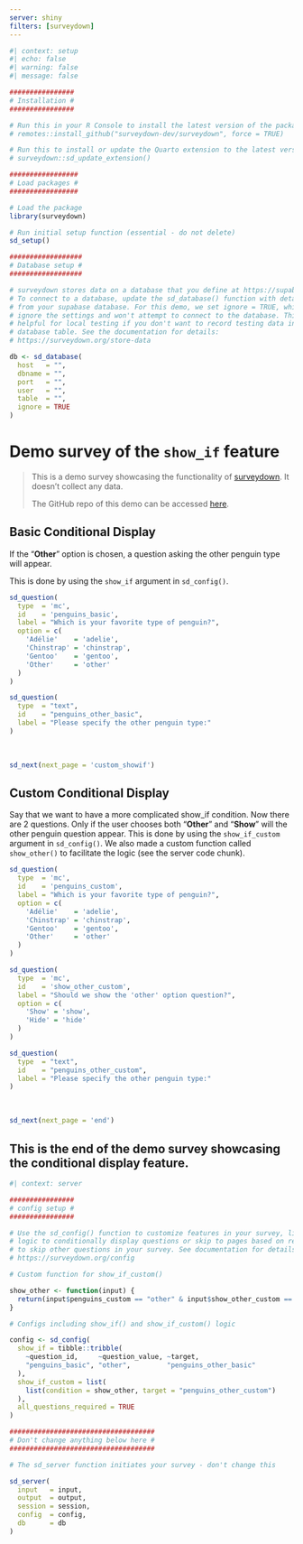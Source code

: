 ```yaml
---
server: shiny
filters: [surveydown]
---
```


```r
#| context: setup
#| echo: false
#| warning: false
#| message: false

################
# Installation #
################

# Run this in your R Console to install the latest version of the package:
# remotes::install_github("surveydown-dev/surveydown", force = TRUE)

# Run this to install or update the Quarto extension to the latest version:
# surveydown::sd_update_extension()

#################
# Load packages #
#################

# Load the package
library(surveydown)

# Run initial setup function (essential - do not delete)
sd_setup()

##################
# Database setup #
##################

# surveydown stores data on a database that you define at https://supabase.com/
# To connect to a database, update the sd_database() function with details
# from your supabase database. For this demo, we set ignore = TRUE, which will
# ignore the settings and won't attempt to connect to the database. This is
# helpful for local testing if you don't want to record testing data in the
# database table. See the documentation for details:
# https://surveydown.org/store-data

db <- sd_database(
  host   = "",
  dbname = "",
  port   = "",
  user   = "",
  table  = "",
  ignore = TRUE
)
```

::: {#basic_showif .sd-page}

# Demo survey of the `show_if` feature

> This is a demo survey showcasing the functionality of <a href="https://surveydown.org" target="_blank">surveydown</a>. It doesn't collect any data.
>
> The GitHub repo of this demo can be accessed <a href="https://github.com/surveydown-dev/demo-show-if" target="_blank">here</a>.

## Basic Conditional Display
If the "**Other**" option is chosen, a question asking the other penguin type will appear. 

This is done by using the `show_if` argument in `sd_config()`.

```r
sd_question(
  type  = 'mc',
  id    = 'penguins_basic',
  label = "Which is your favorite type of penguin?",
  option = c(
    'Adélie'    = 'adelie',
    'Chinstrap' = 'chinstrap',
    'Gentoo'    = 'gentoo',
    'Other'     = 'other'
  )
)

sd_question(
  type  = "text",
  id    = "penguins_other_basic",
  label = "Please specify the other penguin type:"
)
```

<br>

```r
sd_next(next_page = 'custom_showif')
```

:::

::: {#custom_showif .sd-page}

## Custom Conditional Display
 
Say that we want to have a more complicated show_if condition. Now there are 2 questions. Only if the user chooses both "**Other**" and "**Show**" will the other penguin question appear. This is done by using the `show_if_custom` argument in `sd_config()`. We also made a custom function called `show_other()` to facilitate the logic (see the server code chunk).

```r
sd_question(
  type  = 'mc',
  id    = 'penguins_custom',
  label = "Which is your favorite type of penguin?",
  option = c(
    'Adélie'    = 'adelie',
    'Chinstrap' = 'chinstrap',
    'Gentoo'    = 'gentoo',
    'Other'     = 'other'
  )
)

sd_question(
  type  = 'mc',
  id    = 'show_other_custom',
  label = "Should we show the 'other' option question?",
  option = c(
    'Show' = 'show',
    'Hide' = 'hide'
  )
)

sd_question(
  type  = "text",
  id    = "penguins_other_custom",
  label = "Please specify the other penguin type:"
)
```

<br>

```r
sd_next(next_page = 'end')
```

:::

::: {#end .sd-page}

## This is the end of the demo survey showcasing the conditional display feature.

:::

```r
#| context: server

################
# config setup #
################

# Use the sd_config() function to customize features in your survey, like
# logic to conditionally display questions or skip to pages based on responses
# to skip other questions in your survey. See documentation for details at
# https://surveydown.org/config

# Custom function for show_if_custom()

show_other <- function(input) {
  return(input$penguins_custom == "other" & input$show_other_custom == "show")
}

# Configs including show_if() and show_if_custom() logic

config <- sd_config(
  show_if = tibble::tribble(
    ~question_id,     ~question_value, ~target,
    "penguins_basic", "other",         "penguins_other_basic"
  ),
  show_if_custom = list(
    list(condition = show_other, target = "penguins_other_custom")
  ),
  all_questions_required = TRUE
)

####################################
# Don't change anything below here #
####################################

# The sd_server function initiates your survey - don't change this

sd_server(
  input   = input,
  output  = output,
  session = session,
  config  = config,
  db      = db
)
```

